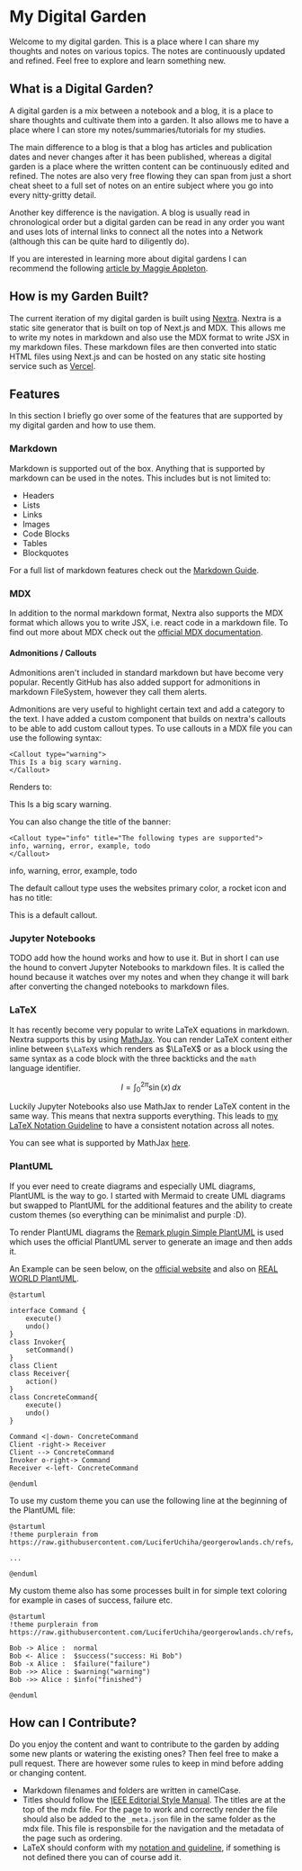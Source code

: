 
# My Digital Garden

Welcome to my digital garden. This is a place where I can share my thoughts and notes on various topics. 
The notes are continuously updated and refined. Feel free to explore and learn something new.

## What is a Digital Garden?

A digital garden is a mix between a notebook and a blog, it is a place to share thoughts and cultivate them into a garden.
It also allows me to have a place where I can store my notes/summaries/tutorials for my studies.

The main difference to a blog is that a blog has articles and publication dates and never changes after it has been
published, whereas a digital garden is a place where the written content can be continuously edited and refined. The
notes are also very free flowing they can span from just a short cheat sheet to a full set of notes on an entire subject
where you go into every nitty-gritty detail.

Another key difference is the navigation. A blog is usually read in chronological order but a digital garden can be read
in any order you want and uses lots of internal links to connect all the notes into a Network (although this can be
quite hard to diligently do).

If you are interested in learning more about digital gardens I can recommend the following
[article by Maggie Appleton](https://maggieappleton.com/garden-history).

## How is my Garden Built?

The current iteration of my digital garden is built using [Nextra](https://nextra.site/). Nextra is a static site 
generator that is built on top of Next.js and MDX. This allows me to write my notes in markdown and also use the MDX 
format to write JSX in my markdown files. These markdown files are then converted into static HTML files using Next.js 
and can be hosted on any static site hosting service such as [Vercel](https://vercel.com/).

## Features

In this section I briefly go over some of the features that are supported by my digital garden and how to use them.

### Markdown

Markdown is supported out of the box. Anything that is supported by markdown can be used in the notes. This includes but
is not limited to:

- Headers
- Lists
- Links
- Images
- Code Blocks
- Tables
- Blockquotes

For a full list of markdown features check out the [Markdown Guide](https://www.markdownguide.org/).

### MDX

In addition to the normal markdown format, Nextra also supports the MDX format which allows you to write JSX, i.e. react code in a
markdown file. To find out more about MDX check out the [official MDX documentation](https://mdxjs.com/).

#### Admonitions / Callouts

Admonitions aren't included in standard markdown but have become very popular. Recently GitHub has also added support for 
admonitions in markdown FileSystem, however they call them alerts. 

Admonitions are very useful to highlight certain text and add a category to the text. I have added a custom component that 
builds on nextra's callouts to be able to add custom callout types. To use callouts in a MDX file you can use the following syntax:

```mdx
<Callout type="warning">
This Is a big scary warning.
</Callout>
```

Renders to:

<Callout type="warning">
This Is a big scary warning.
</Callout>

You can also change the title of the banner:

```mdx
<Callout type="info" title="The following types are supported">
info, warning, error, example, todo
</Callout>
```

<Callout type="info" title="The following types are supported">
info, warning, error, example, todo
</Callout>

The default callout type uses the websites primary color, a rocket icon and has no title:

<Callout>
This is a default callout.
</Callout>

### Jupyter Notebooks

<Callout type="todo">
TODO add how the hound works and how to use it. But in short I can use the hound to convert Jupyter Notebooks to markdown files. It is called the hound because it watches over my notes and when they change it will bark after converting the changed notebooks to markdown files.
</Callout>

### LaTeX

It has recently become very popular to write LaTeX equations in markdown. Nextra supports this by using [MathJax](https://www.mathjax.org/).
You can render LaTeX content either inline between `$\LaTeX$` which renders as $\LaTeX$ or as a block using the same syntax 
as a code block with the three backticks and the `math` language identifier.

```math
I = \int_0^{2\pi} \sin(x)\,dx
```

Luckily Jupyter Notebooks also use MathJax to render LaTeX content in the same way. This means that nextra 
supports everything. This leads to [my LaTeX Notation Guideline](/garden/maths/latexGuidelines) to have 
a consistent notation across all notes.

You can see what is supported by MathJax [here](https://docs.mathjax.org/en/latest/input/tex/macros/index.html).

### PlantUML

If you ever need to create diagrams and especially UML diagrams, PlantUML is the way to go. I started with Mermaid
to create UML diagrams but swapped to PlantUML for the additional features and the ability to create custom themes
(so everything can be minimalist and purple :D).

To render PlantUML diagrams the [Remark plugin Simple PlantUML](https://github.com/akebifiky/remark-simple-plantuml) is
used which uses the official PlantUML server to generate an image and then adds it.

An Example can be seen below, on the [official website](https://plantuml.com/) and also on [REAL WORLD PlantUML](https://real-world-plantuml.com/?type=class).

```plantuml
@startuml

interface Command {
    execute()
    undo()
}
class Invoker{
    setCommand()
}
class Client
class Receiver{
    action()
}
class ConcreteCommand{
    execute()
    undo()
}

Command <|-down- ConcreteCommand
Client -right-> Receiver
Client --> ConcreteCommand
Invoker o-right-> Command
Receiver <-left- ConcreteCommand

@enduml
```

To use my custom theme you can use the following line at the beginning of the PlantUML file:

```
@startuml
!theme purplerain from https://raw.githubusercontent.com/LuciferUchiha/georgerowlands.ch/refs/heads/main/

...

@enduml
```

My custom theme also has some processes built in for simple text coloring for example in cases of success, failure etc.

```plantuml
@startuml
!theme purplerain from https://raw.githubusercontent.com/LuciferUchiha/georgerowlands.ch/refs/heads/main/

Bob -> Alice :  normal
Bob <- Alice :  $success("success: Hi Bob")
Bob -x Alice :  $failure("failure")
Bob ->> Alice : $warning("warning")
Bob ->> Alice : $info("finished")

@enduml
```

## How can I Contribute?

Do you enjoy the content and want to contribute to the garden by adding some new plants or watering the existing ones?
Then feel free to make a pull request. There are however some rules to keep in mind before adding or changing content.

- Markdown filenames and folders are written in camelCase.
- Titles should follow the
[IEEE Editorial Style Manual](https://www.ieee.org/content/dam/ieee-org/ieee/web/org/conferences/style_references_manual.pdf). The titles are at the top of the mdx file. For the page to work and correctly render the file should also be added to the `_meta.json` file in the same folder as the mdx file. This file is responsbile for the navigation and the metadata of the page such as ordering.
- LaTeX should conform with my [notation and guideline](/garden/maths/latexGuidelines), if something is not defined there you can of course add it.